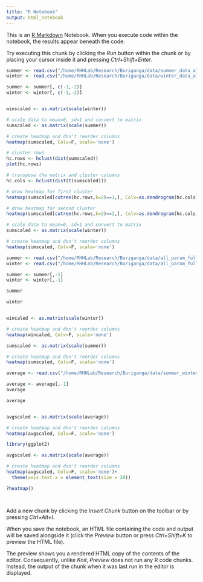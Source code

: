 ```yaml
---
title: "R Notebook"
output: html_notebook
---
```


This is an [R Markdown](http://rmarkdown.rstudio.com) Notebook. When you execute code within the notebook, the results appear beneath the code. 

Try executing this chunk by clicking the *Run* button within the chunk or by placing your cursor inside it and pressing *Ctrl+Shift+Enter*. 

```r
summer <- read.csv("/home/RHHLab/Research/Buriganga/data/summer_data_all_param.csv")
winter <- read.csv("/home/RHHLab/Research/Buriganga/data/winter_data_all_param.csv")

```

```r
summer <- summer[, c(-1,-2)]
winter <- winter[, c(-1,-2)]
```

```r

```

```r
winscaled <- as.matrix(scale(winter))
```

```r
# scale data to mean=0, sd=1 and convert to matrix
sumscaled <- as.matrix(scale(summer))

# create heatmap and don't reorder columns
heatmap(sumscaled, Colv=F, scale='none')
```

```r
# cluster rows
hc.rows <- hclust(dist(sumscaled))
plot(hc.rows)

# transpose the matrix and cluster columns
hc.cols <- hclust(dist(t(sumscaled)))

# draw heatmap for first cluster
heatmap(sumscaled[cutree(hc.rows,k=2)==1,], Colv=as.dendrogram(hc.cols), scale='none')

# draw heatmap for second cluster
heatmap(sumscaled[cutree(hc.rows,k=2)==2,], Colv=as.dendrogram(hc.cols), scale='none')
```

```r
# scale data to mean=0, sd=1 and convert to matrix
sumscaled <- as.matrix(scale(winter))

# create heatmap and don't reorder columns
heatmap(sumscaled, Colv=F, scale='none')
```

```r
summer <- read.csv("/home/RHHLab/Research/Buriganga/data/all_param_full_form_summer.csv")
winter <- read.csv("/home/RHHLab/Research/Buriganga/data/all_param_full_form_winter.csv")
```

```r
summer <- summer[,-1]
winter <- winter[,-1]
```

```r
summer
```

```r
winter
```

```r

```

```r
wincaled <- as.matrix(scale(winter))

# create heatmap and don't reorder columns
heatmap(wincaled, Colv=F, scale='none')
```

```r
sumscaled <- as.matrix(scale(summer))

# create heatmap and don't reorder columns
heatmap(sumscaled, Colv=F, scale='none')

```

```r
average <- read.csv("/home/RHHLab/Research/Buriganga/data/summer_winter_average.csv")
```

```r
average <- average[,-1]
average
```

```r
average
```

```r

```

```r
avgscaled <- as.matrix(scale(average))

# create heatmap and don't reorder columns
heatmap(avgscaled, Colv=F, scale='none')
```

```r
library(ggplot2)
```

```r

avgscaled <- as.matrix(scale(average))

# create heatmap and don't reorder columns
heatmap(avgscaled, Colv=F, scale='none')+
  theme(axis.text.x = element_text(size = 20))

```

```r
?heatmap()
```

```r

```

```r

```

Add a new chunk by clicking the *Insert Chunk* button on the toolbar or by pressing *Ctrl+Alt+I*.

When you save the notebook, an HTML file containing the code and output will be saved alongside it (click the *Preview* button or press *Ctrl+Shift+K* to preview the HTML file).

The preview shows you a rendered HTML copy of the contents of the editor. Consequently, unlike *Knit*, *Preview* does not run any R code chunks. Instead, the output of the chunk when it was last run in the editor is displayed.
